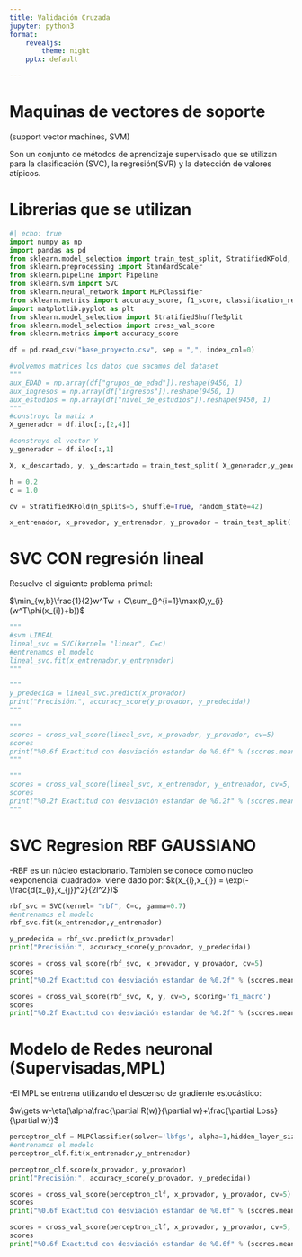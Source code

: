 ```yaml
---
title: Validación Cruzada
jupyter: python3
format:
    revealjs:
        theme: night 
    pptx: default  

---
```

# Maquinas de vectores de soporte
(support vector machines, SVM)

Son un conjunto de métodos de aprendizaje supervisado que se utilizan para la clasificación (SVC), la regresión(SVR) y la detección de valores atípicos. 

# Librerias que se utilizan
```python
#| echo: true
import numpy as np
import pandas as pd
from sklearn.model_selection import train_test_split, StratifiedKFold, cross_validate, GridSearchCV, cross_val_predict
from sklearn.preprocessing import StandardScaler
from sklearn.pipeline import Pipeline
from sklearn.svm import SVC
from sklearn.neural_network import MLPClassifier
from sklearn.metrics import accuracy_score, f1_score, classification_report, confusion_matrix, RocCurveDisplay, PrecisionRecallDisplay
import matplotlib.pyplot as plt
from sklearn.model_selection import StratifiedShuffleSplit
from sklearn.model_selection import cross_val_score
from sklearn.metrics import accuracy_score
```
```python
df = pd.read_csv("base_proyecto.csv", sep = ",", index_col=0)
```

```python

#volvemos matrices los datos que sacamos del dataset
""" 
aux_EDAD = np.array(df["grupos_de_edad"]).reshape(9450, 1)
aux_ingresos = np.array(df["ingresos"]).reshape(9450, 1)
aux_estudios = np.array(df["nivel_de_estudios"]).reshape(9450, 1)
"""
#construyo la matiz x
X_generador = df.iloc[:,[2,4]]

#construyo el vector Y
y_generador = df.iloc[:,1]

X, x_descartado, y, y_descartado = train_test_split( X_generador,y_generador, test_size = 0.95, random_state = 0)         

h = 0.2 
c = 1.0

cv = StratifiedKFold(n_splits=5, shuffle=True, random_state=42)
```

```python

x_entrenador, x_provador, y_entrenador, y_provador = train_test_split( X,y, test_size = 0.40, random_state = 0) 

```

# SVC CON regresión lineal

Resuelve el siguiente problema primal:

$\min_{w,b}\frac{1}{2}w^Tw + C\sum_{}^{i=1}\max(0,y_{i}(w^T\phi(x_{i})+b))$


```python
"""
#svm LINEAL 
lineal_svc = SVC(kernel= "linear", C=c)
#entrenamos el modelo
lineal_svc.fit(x_entrenador,y_entrenador)
"""
```

```python
"""
y_predecida = lineal_svc.predict(x_provador)
print("Precisión:", accuracy_score(y_provador, y_predecida))
"""
```

 

```python
"""
scores = cross_val_score(lineal_svc, x_provador, y_provador, cv=5)
scores
print("%0.6f Exactitud con desviación estandar de %0.6f" % (scores.mean(), scores.std()))
"""
```

```python
"""
scores = cross_val_score(lineal_svc, x_entrenador, y_entrenador, cv=5, scoring='f1_macro')
scores
print("%0.2f Exactitud con desviación estandar de %0.2f" % (scores.mean(), scores.std()))
"""
```

# SVC Regresion RBF GAUSSIANO
-RBF es un núcleo estacionario. También se conoce como núcleo «exponencial cuadrado».
viene dado por:
$k(x_{i},x_{j}) = \exp(-\frac{d(x_{i},x_{j})^2}{2l^2})$
    
```python
rbf_svc = SVC(kernel= "rbf", C=c, gamma=0.7)
#entrenamos el modelo
rbf_svc.fit(x_entrenador,y_entrenador)
```

```python
y_predecida = rbf_svc.predict(x_provador)
print("Precisión:", accuracy_score(y_provador, y_predecida))
```

```python
scores = cross_val_score(rbf_svc, x_provador, y_provador, cv=5)
scores
print("%0.2f Exactitud con desviación estandar de %0.2f" % (scores.mean(), scores.std()))
```

```python
scores = cross_val_score(rbf_svc, X, y, cv=5, scoring='f1_macro')
scores
print("%0.2f Exactitud con desviación estandar de %0.2f" % (scores.mean(), scores.std()))
```

# Modelo de Redes neuronal (Supervisadas,MPL) 
-El MPL se entrena utilizando el descenso de gradiente estocástico:

$w\gets w-\eta(\alpha\frac{\partial R(w)}{\partial w}+\frac{\partial Loss}{\partial w})$

```python
perceptron_clf = MLPClassifier(solver='lbfgs', alpha=1,hidden_layer_sizes=(5, 2))
#entrenamos el modelo
perceptron_clf.fit(x_entrenador,y_entrenador)
```

```python
perceptron_clf.score(x_provador, y_provador)
print("Precisión:", accuracy_score(y_provador, y_predecida))
```

```python

scores = cross_val_score(perceptron_clf, x_provador, y_provador, cv=5)
scores
print("%0.6f Exactitud con desviación estandar de %0.6f" % (scores.mean(), scores.std()))
```

```python
scores = cross_val_score(perceptron_clf, x_provador, y_provador, cv=5, scoring='f1_macro')
scores
print("%0.6f Exactitud con desviación estandar de %0.6f" % (scores.mean(), scores.std()))
```





